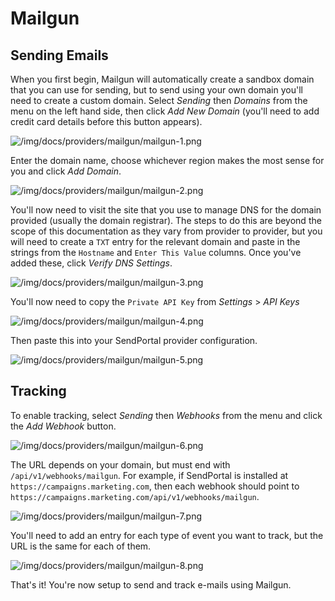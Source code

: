 # Mailgun

## Sending Emails

When you first begin, Mailgun will automatically create a sandbox domain that you can use for sending, but to send using your own domain you'll need to create a custom domain. Select _Sending_ then _Domains_ from the menu on the left hand side, then click _Add New Domain_ (you'll need to add credit card details before this button appears).

![/img/docs/providers/mailgun/mailgun-1.png](/img/docs/providers/mailgun/mailgun-1.png)

Enter the domain name, choose whichever region makes the most sense for you and click _Add Domain_.

![/img/docs/providers/mailgun/mailgun-2.png](/img/docs/providers/mailgun/mailgun-2.png)

You'll now need to visit the site that you use to manage DNS for the domain provided (usually the domain registrar). The steps to do this are beyond the scope of this documentation as they vary from provider to provider, but you will need to create a `TXT` entry for the relevant domain and paste in the strings from the `Hostname` and `Enter This Value` columns. Once you've added these, click _Verify DNS Settings_.

![/img/docs/providers/mailgun/mailgun-3.png](/img/docs/providers/mailgun/mailgun-3.png)

You'll now need to copy the `Private API Key` from _Settings_ > _API Keys_

![/img/docs/providers/mailgun/mailgun-4.png](/img/docs/providers/mailgun/mailgun-4.png)

Then paste this into your SendPortal provider configuration.

![/img/docs/providers/mailgun/mailgun-5.png](/img/docs/providers/mailgun/mailgun-5.png)

## Tracking

To enable tracking, select _Sending_ then _Webhooks_ from the menu and click the _Add Webhook_ button.

![/img/docs/providers/mailgun/mailgun-6.png](/img/docs/providers/mailgun/mailgun-6.png)

The URL depends on your domain, but must end with `/api/v1/webhooks/mailgun`. For example, if SendPortal is installed at `https://campaigns.marketing.com`, then each webhook should point to `https://campaigns.marketing.com/api/v1/webhooks/mailgun`.

![/img/docs/providers/mailgun/mailgun-7.png](/img/docs/providers/mailgun/mailgun-7.png)

You'll need to add an entry for each type of event you want to track, but the URL is the same for each of them.

![/img/docs/providers/mailgun/mailgun-8.png](/img/docs/providers/mailgun/mailgun-8.png)

That's it! You're now setup to send and track e-mails using Mailgun.